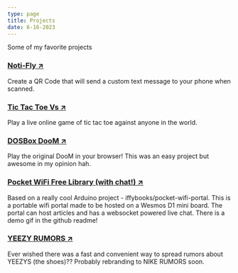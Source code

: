 ```yaml
---
type: page
title: Projects
date: 6-16-2023
---
```


Some of my favorite projects

### [Noti-Fly ↗ ](https://noti-fly.vercel.app/)

Create a QR Code that will send a custom text message to your phone when scanned.

### [Tic Tac Toe Vs ↗ ](https://tic-tac-toe-vs.up.railway.app/)

Play a live online game of tic tac toe against anyone in the world.

### [DOSBox DooM ↗ ](https://dosbox-doom.up.railway.app/)

Play the original DooM in your browser! This was an easy project but awesome in my opinion hah.

### [Pocket WiFi Free Library (with chat!) ↗ ](https://github.com/motherbrainn/pocket-wifi-free-library/)

Based on a really cool Arduino project - iffybooks/pocket-wifi-portal.
This is a portable wifi portal made to be hosted on a Wesmos D1 mini board. The portal can host articles and has a websocket powered live chat.
There is a demo gif in the github readme!

### [YEEZY RUMORS ↗ ](https://yeezy-rumors-production.up.railway.app/)

Ever wished there was a fast and convenient way to spread rumors about YEEZYS (the shoes)?? Probably
rebranding to NIKE RUMORS soon.
